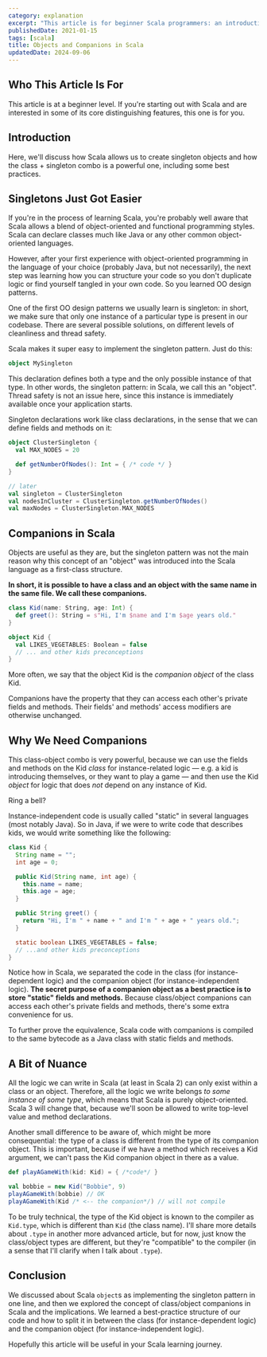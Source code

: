 ```yaml
---
category: explanation
excerpt: "This article is for beginner Scala programmers: an introduction to singleton objects and companion objects, exploring their uses, benefits, and best practices"
publishedDate: 2021-01-15
tags: [scala]
title: Objects and Companions in Scala
updatedDate: 2024-09-06
---
```


## Who This Article Is For

This article is at a beginner level. If you're starting out with Scala and are interested in some of its core distinguishing features, this one is for you.

## Introduction

Here, we'll discuss how Scala allows us to create singleton objects and how the class + singleton combo is a powerful one, including some best practices.

## Singletons Just Got Easier

If you're in the process of learning Scala, you're probably well aware that Scala allows a blend of object-oriented and functional programming styles. Scala can declare classes much like Java or any other common object-oriented languages.

However, after your first experience with object-oriented programming in the language of your choice (probably Java, but not necessarily), the next step was learning how you can structure your code so you don't duplicate logic or find yourself tangled in your own code. So you learned OO design patterns.

One of the first OO design patterns we usually learn is singleton: in short, we make sure that only one instance of a particular type is present in our codebase. There are several possible solutions, on different levels of cleanliness and thread safety.

Scala makes it super easy to implement the singleton pattern. Just do this:

```scala
object MySingleton
```

This declaration defines both a type and the only possible instance of that type. In other words, the singleton pattern: in Scala, we call this an "object". Thread safety is not an issue here, since this instance is immediately available once your application starts.

Singleton declarations work like class declarations, in the sense that we can define fields and methods on it:

```scala
object ClusterSingleton {
  val MAX_NODES = 20

  def getNumberOfNodes(): Int = { /* code */ }
}

// later
val singleton = ClusterSingleton
val nodesInCluster = ClusterSingleton.getNumberOfNodes()
val maxNodes = ClusterSingleton.MAX_NODES
```

## Companions in Scala

Objects are useful as they are, but the singleton pattern was not the main reason why this concept of an "object" was introduced into the Scala language as a first-class structure.

**In short, it is possible to have a class and an object with the same name in the same file. We call these companions.**

```scala
class Kid(name: String, age: Int) {
  def greet(): String = s"Hi, I'm $name and I'm $age years old."
}

object Kid {
  val LIKES_VEGETABLES: Boolean = false
  // ... and other kids preconceptions
}
```

More often, we say that the object Kid is the _companion object_ of the class Kid.

Companions have the property that they can access each other's private fields and methods. Their fields' and methods' access modifiers are otherwise unchanged.

## Why We Need Companions

This class-object combo is very powerful, because we can use the fields and methods on the Kid _class_ for instance-related logic &mdash; e.g. a kid is introducing themselves, or they want to play a game &mdash; and then use the Kid _object_ for logic that does _not_ depend on any instance of Kid.

Ring a bell?

Instance-independent code is usually called "static" in several languages (most notably Java). So in Java, if we were to write code that describes kids, we would write something like the following:

```java
class Kid {
  String name = "";
  int age = 0;

  public Kid(String name, int age) {
    this.name = name;
    this.age = age;
  }

  public String greet() {
    return "Hi, I'm " + name + " and I'm " + age + " years old.";
  }

  static boolean LIKES_VEGETABLES = false;
  // ...and other kids preconceptions
}
```

Notice how in Scala, we separated the code in the class (for instance-dependent logic) and the companion object (for instance-independent logic). **The secret purpose of a companion object as a best practice is to store "static" fields and methods.** Because class/object companions can access each other's private fields and methods, there's some extra convenience for us.

To further prove the equivalence, Scala code with companions is compiled to the same bytecode as a Java class with static fields and methods.

## A Bit of Nuance

All the logic we can write in Scala (at least in Scala 2) can only exist within a class or an object. Therefore, all the logic we write belongs _to some instance of some type_, which means that Scala is purely object-oriented. Scala 3 will change that, because we'll soon be allowed to write top-level value and method declarations.

Another small difference to be aware of, which might be more consequential: the type of a class is different from the type of its companion object. This is important, because if we have a method which receives a Kid argument, we can't pass the Kid companion object in there as a value.

```scala
def playAGameWith(kid: Kid) = { /*code*/ }

val bobbie = new Kid("Bobbie", 9)
playAGameWith(bobbie) // OK
playAGameWith(Kid /* <-- the companion*/) // will not compile
```

To be truly technical, the type of the Kid object is known to the compiler as `Kid.type`, which is different than `Kid` (the class name). I'll share more details about `.type` in another more advanced article, but for now, just know the class/object types are different, but they're "compatible" to the compiler (in a sense that I'll clarify when I talk about `.type`).

## Conclusion

We discussed about Scala `object`s as implementing the singleton pattern in one line, and then we explored the concept of class/object companions in Scala and the implications. We learned a best-practice structure of our code and how to split it in between the class (for instance-dependent logic) and the companion object (for instance-independent logic).

Hopefully this article will be useful in your Scala learning journey.
